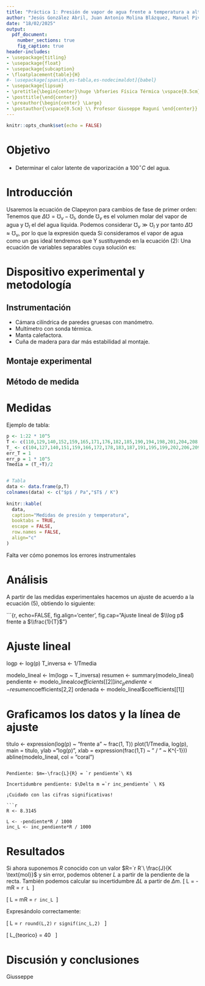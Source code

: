 ```yaml
---
title: "Práctica 1: Presión de vapor de agua frente a temperatura a altas presiones"
author: "Jesús González Abril, Juan Antonio Molina Blázquez, Manuel Pividal Otero"
date: "18/02/2025"
output: 
  pdf_document: 
    number_sections: true
    fig_caption: true
header-includes:
- \usepackage{titling}
- \usepackage{float}
- \usepackage{subcaption}
- \floatplacement{table}{H}
#- \usepackage[spanish,es-tabla,es-nodecimaldot]{babel}
- \usepackage{lipsum}
- \pretitle{\begin{center}\huge \bfseries Física Térmica \vspace{0.5cm} \\ \Large}
- \posttitle{\end{center}}
- \preauthor{\begin{center} \Large}
- \postauthor{\vspace{0.5cm} \\ Profesor Giuseppe Raguní \end{center}}
---
```


```r
knitr::opts_chunk$set(echo = FALSE)
```

# Objetivo

- Determinar el calor latente de vaporización a $100^{\circ} C$ del agua.

# Introducción

Usaremos la ecuación de Clapeyron para cambios de fase de primer orden:
\begin{align}
\frac{dp}{dT}=\frac{L}{T\Delta\mho}
\end{align}
Tenemos que $\Delta\mho=\mho_v-\mho_l$, donde $\mho_v$ es el volumen molar del vapor de agua y $\mho_l$ el del agua líquida. Podemos considerar $\mho_v \gg \mho_l$ y por tanto $\Delta\mho\approx\mho_v$, por lo que la expresión queda
\begin{align}
\frac{dp}{dT}=\frac{L}{T\mho_v}
\end{align}
Si consideramos el vapor de agua como un gas ideal tendremos que
\begin{align}
\mho_v=\frac{RT}{p}
\end{align}
Y sustituyendo en la ecuación (2):
\begin{align}
\frac{dp}{dT}=\frac{Lp}{RT^2}
\end{align}
Una ecuación de variables separables cuya solución es:
\begin{align}
\log p=-\frac{L}{RT}+K
\end{align}

\clearpage

# Dispositivo experimental y metodología

## Instrumentación

- Cámara cilíndrica de paredes gruesas con manómetro.
- Multímetro con sonda térmica.
- Manta calefactora.
- Cuña de madera para dar más estabilidad al montaje.

## Montaje experimental

<!-- ![Montaje experimental](logo.png){width="200"} -->
 
## Método de medida 

\begin{enumerate}
    \item En primer lugar nos informamos de si es necesario reemplazar el agua del interior del cilindro. Si es así, debemos recordar que el agua a usar debe ser agua purificada. Una vez reemplazada nos cercioramos de que el tapón está bien puesto.
    \item Una vez el cilindro esté lleno de agua y situado sobre la manta calefactora, conectamos esta y dejamos que se caliente hasta los $100^\circ C$. A partir de ese momento debemos empezar a tomar medidas tanto de la presión como de la temperatura.
    \item Cuando la temperatura llegue a los $200^\circ C \sim 220^\circ C$ desconectamos la manta calefactora y según se va enfriando hasta los $100^\circ C$ seguimos tomando medidas.
    \item Si sobra tiempo se realiza de nuevo el proceso.
\end{enumerate}

# Medidas

Ejemplo de tabla:

```r
p <- 1:22 * 10^5
T <- c(110,129,140,152,159,165,171,176,182,185,190,194,198,201,204,208,211,214,216,218,221,224) + 273.15
T_ <- c(104,127,140,151,159,166,172,178,183,187,191,195,199,202,206,209,211,213,217,219,221,224) + 273.15
err_T = 1
err_p = 1 * 10^5
Tmedia = (T_+T)/2


# Tabla
data <- data.frame(p,T)
colnames(data) <- c("$p$ / Pa","$T$ / K")
  
knitr::kable(
  data,
  caption="Medidas de presión y temperatura",
  booktabs = TRUE,
  escape = FALSE,
  row.names = FALSE,
  align="c"
)
```

Falta ver cómo ponemos los errores instrumentales

\clearpage

# Análisis

A partir de las medidas experimentales hacemos un ajuste de acuerdo a la ecuación (5), obtiendo lo siguiente:

```{r, echo=FALSE, fig.align='center', fig.cap="Ajuste lineal de $\\log p$ frente a $\\frac{1}{T}$"}

# Ajuste lineal
logp <- log(p)
T_inversa <- 1/Tmedia

modelo_lineal <- lm(logp ~ T_inversa)
resumen <- summary(modelo_lineal)
pendiente <- modelo_lineal$coefficients[[2]]
inc_pendiente <- resumen$coefficients[2,2]
ordenada <- modelo_lineal$coefficients[[1]]

# Graficamos los datos y la línea de ajuste

titulo <- expression(log(p) ~ "frente a" ~ frac(1, T))
plot(1/Tmedia, log(p), main = titulo, ylab ="log(p)", xlab = expression(frac(1,T) ~ " / " ~ K^{-1}))
abline(modelo_lineal, col = "coral")
```

Pendiente: $m=-\frac{L}{R} = `r pendiente`\ K$

Incertidumbre pendiente: $\Delta m =`r inc_pendiente` \ K$

¡Cuidado con las cifras significativas!

```r
R <- 8.3145

L <- -pendiente*R / 1000
inc_L <- inc_pendiente*R / 1000

```

# Resultados

Si ahora suponemos $R$ conocido con un valor $R=`r R`\ \frac{J}{K \text{mol}}$ y sin error, podemos obtener $L$ a partir de la pendiente de la recta. También podemos calcular su incertidumbre $\Delta L$ a partir de $\Delta m$.
\[
L = -mR = `r L`\ \frac{kJ}{\text{mol}}
\]

\[
\Delta L = \Delta mR = `r inc_L`\ \frac{kJ}{\text{mol}}
\]

Expresándolo correctamente:

\[
L = `r round(L,2)` \pm `r signif(inc_L,2)` \ \frac{kJ}{\text{mol}}
\]

\[
L_{teorico} = 40 \ \frac{kJ}{\text{mol}}
\]


# Discusión y conclusiones

Giusseppe

\lipsum[1]
